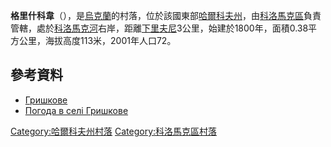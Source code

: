 {{coord|49|47|17|N|35|13|9|E|scale:100000_region:UA|display=title}}

'''格里什科韋'''（{{lang-uk|Гришкове}}），是[[烏克蘭|烏克蘭]]的村落，位於該國東部[[哈爾科夫州|哈爾科夫州]]，由[[科洛馬克區|科洛馬克區]]負責管轄，處於[[科洛馬克河|科洛馬克河]]右岸，距離[[下里夫尼|下里夫尼]]3公里，始建於1800年，面積0.38平方公里，海拔高度113米，2001年人口72。

==參考資料==
* [http://w1.c1.rada.gov.ua/pls/z7502/A005?rdat1=09.01.2009&rf7571=33373 Гришкове]{{dead link|date=2018年3月 |bot=InternetArchiveBot |fix-attempted=yes }}
* [http://weather.in.ua/ua/har'kovskaja/6002 Погода в селі Гришкове]{{Wayback|url=http://weather.in.ua/ua/har%27kovskaja/6002 |date=20160323030443 }}

{{DEFAULTSORT:Гришкове}}
[[Category:哈爾科夫州村落|Category:哈爾科夫州村落]]
[[Category:科洛馬克區村落|Category:科洛馬克區村落]]


{{Kharkiv-geo-stub}}